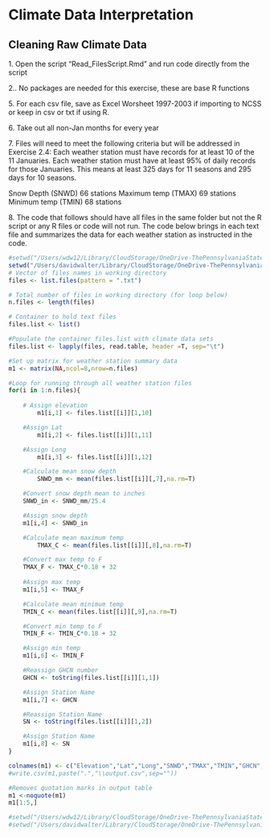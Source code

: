 # Climate Data Interpretation

## Cleaning Raw Climate Data

1\. Open the script "Read_FilesScript.Rmd" and run code directly from the script

2.. No packages are needed for this exercise, these are base R functions

5\. For each csv file, save as Excel Worsheet 1997-2003 if importing to NCSS or keep in csv or txt if using R.

6\. Take out all non-Jan months for every year

7\. Files will need to meet the following criteria but will be addressed in Exercise 2.4: Each weather station must have records for at least 10 of the 11 Januaries. Each weather station must have at least 95% of daily records for those Januaries. This means at least 325 days for 11 seasons and 295 days for 10 seasons.

Snow Depth (SNWD) 66 stations Maximum temp (TMAX) 69 stations Minimum temp (TMIN) 68 stations

8\. The code that follows should have all files in the same folder but not the R script or any R files or code will not run. The code below brings in each text file and summarizes the data for each weather station as instructed in the code.

```{r warning=FALSE, eval=FALSE}
#setwd("/Users/wdw12/Library/CloudStorage/OneDrive-ThePennsylvaniaStateUniversity/WalterRprojects/Walter-Datasets/Manual of Applied Spatial Ecology/Exercise_2.3_CleaningRawData")
setwd("/Users/davidwalter/Library/CloudStorage/OneDrive-ThePennsylvaniaStateUniversity/WalterRprojects/Manual of Applied Spatial Ecology/data/Exercise_2.3_CleaningRawData")
# Vector of files names in working directory
files <- list.files(pattern = ".txt")

# Total number of files in working directory (for loop below)
n.files <- length(files)

# Container to hold text files
files.list <- list()

#Populate the container files.list with climate data sets
files.list <- lapply(files, read.table, header =T, sep="\t") 

#Set up matrix for weather station summary data
m1 <- matrix(NA,ncol=8,nrow=n.files)

#Loop for running through all weather station files
for(i in 1:n.files){
      
	# Assign elevation
        m1[i,1] <- files.list[[i]][1,10]

	#Assign Lat
        m1[i,2] <- files.list[[i]][1,11]

	#Assign Long
        m1[i,3] <- files.list[[i]][1,12]

	#Calculate mean snow depth
        SNWD_mm <- mean(files.list[[i]][,7],na.rm=T)

	#Convert snow depth mean to inches
	SNWD_in <- SNWD_mm/25.4

	#Assign snow depth
	m1[i,4] <- SNWD_in

	#Calculate mean maximum temp
        TMAX_C <- mean(files.list[[i]][,8],na.rm=T)

	#Convert max temp to F
	TMAX_F <- TMAX_C*0.18 + 32
	
	#Assign max temp
	m1[i,5] <- TMAX_F

	#Calculate mean minimum temp
	TMIN_C <- mean(files.list[[i]][,9],na.rm=T)

	#Convert min temp to F
	TMIN_F <- TMIN_C*0.18 + 32

	#Assign min temp
	m1[i,6] <- TMIN_F

	#Reassign GHCN number
	GHCN <- toString(files.list[[i]][1,1])

	#Assign Station Name
	m1[i,7] <- GHCN

	#Reassign Station Name
	SN <- toString(files.list[[i]][1,2])

	#Assign Station Name
	m1[i,8] <- SN
}

colnames(m1) <- c("Elevation","Lat","Long","SNWD","TMAX","TMIN","GHCN","Station")
#write.csv(m1,paste(".","\\output.csv",sep=""))

#Removes quotation marks in output table
m1 <-noquote(m1)
m1[1:5,]


```

```{r}
#setwd("/Users/wdw12/Library/CloudStorage/OneDrive-ThePennsylvaniaStateUniversity/WalterRprojects/Walter-Datasets/Manual of Applied Spatial Ecology")
#setwd("/Users/davidwalter/Library/CloudStorage/OneDrive-ThePennsylvaniaStateUniversity/WalterRprojects/Walter-Datasets/Manual of Applied Spatial Ecology/Exercise_2.3_CleaningRawData")
```
